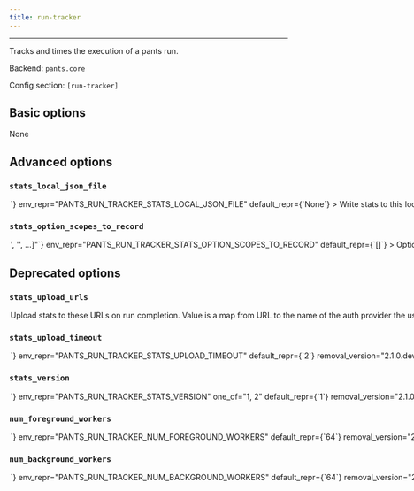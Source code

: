 ```yaml
---
title: run-tracker
---
```



---

Tracks and times the execution of a pants run.

Backend: <span className="color--primary">`pants.core`</span>

Config section: <span className="color--primary">`[run-tracker]`</span>

<span className={styles.options}>

## Basic options

None

## Advanced options

### `stats_local_json_file`

<Option
  cli_repr={`--run-tracker-stats-local-json-file=<str>`}
  env_repr="PANTS_RUN_TRACKER_STATS_LOCAL_JSON_FILE"
  default_repr={`None`}
>

Write stats to this local json file on run completion.

</Option>

### `stats_option_scopes_to_record`

<Option
  cli_repr={`--run-tracker-stats-option-scopes-to-record="['<str>', '<str>', ...]"`}
  env_repr="PANTS_RUN_TRACKER_STATS_OPTION_SCOPES_TO_RECORD"
  default_repr={`[]`}
>

Option scopes to record in stats on run completion. Options may be selected by
joining the scope and the option with a ^ character, i.e. to get option
`pantsd` in the GLOBAL scope, you&#x27;d pass `GLOBAL^pantsd`. Add a
&#x27;\*&#x27; to the list to capture all known scopes.

</Option>

## Deprecated options

### `stats_upload_urls`

<Option
  cli_repr={`--run-tracker-stats-upload-urls="{'key1': val1, 'key2': val2, ...}"`}
  env_repr="PANTS_RUN_TRACKER_STATS_UPLOAD_URLS"
  default_repr={`{}`}
  removal_version="2.1.0.dev0"
  removal_hint={
    "RunTracker no longer directly supports uploading run stats to urls."
  }
>

Upload stats to these URLs on run completion. Value is a map from URL to the
name of the auth provider the user must auth against in order to upload stats
to that URL, or None/empty string if no auth is required. Currently the auth
provider name is only used to provide a more helpful error message.

</Option>

### `stats_upload_timeout`

<Option
  cli_repr={`--run-tracker-stats-upload-timeout=<int>`}
  env_repr="PANTS_RUN_TRACKER_STATS_UPLOAD_TIMEOUT"
  default_repr={`2`}
  removal_version="2.1.0.dev0"
  removal_hint={
    "RunTracker no longer directly supports uploading run stats to urls."
  }
>

Wait at most this many seconds for the stats upload to complete.

</Option>

### `stats_version`

<Option
  cli_repr={`--run-tracker-stats-version=<int>`}
  env_repr="PANTS_RUN_TRACKER_STATS_VERSION"
  one_of="1, 2"
  default_repr={`1`}
  removal_version="2.1.0.dev0"
  removal_hint={
    "RunTracker no longer directly supports uploading run stats to urls."
  }
>

Format of stats JSON for uploads and local json file.

</Option>

### `num_foreground_workers`

<Option
  cli_repr={`--run-tracker-num-foreground-workers=<int>`}
  env_repr="PANTS_RUN_TRACKER_NUM_FOREGROUND_WORKERS"
  default_repr={`64`}
  removal_version="2.1.0.dev0"
  removal_hint={"RunTracker no longer uses foreground workers."}
>

Number of threads for foreground work.

</Option>

### `num_background_workers`

<Option
  cli_repr={`--run-tracker-num-background-workers=<int>`}
  env_repr="PANTS_RUN_TRACKER_NUM_BACKGROUND_WORKERS"
  default_repr={`64`}
  removal_version="2.1.0.dev0"
  removal_hint={"RunTracker no longer uses background workers."}
>

Number of threads for background work.

</Option>

</span>
